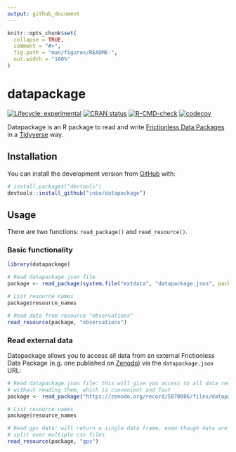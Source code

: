 ```yaml
---
output: github_document
---
```


<!-- README.md is generated from README.Rmd. Please edit that file -->

```r
knitr::opts_chunk$set(
  collapse = TRUE,
  comment = "#>",
  fig.path = "man/figures/README-",
  out.width = "100%"
)
```

# datapackage

<!-- badges: start -->
[![Lifecycle: experimental](https://img.shields.io/badge/lifecycle-experimental-orange.svg)](https://lifecycle.r-lib.org/articles/stages.html#experimental)
[![CRAN status](https://www.r-pkg.org/badges/version/datapackage)](https://CRAN.R-project.org/package=datapackage)
[![R-CMD-check](https://github.com/inbo/datapackage/workflows/R-CMD-check/badge.svg)](https://github.com/inbo/datapackage/actions)
[![codecov](https://codecov.io/gh/inbo/datapackage/branch/main/graph/badge.svg?token=bKtiHW21K0)](https://codecov.io/gh/inbo/datapackage)
<!-- badges: end -->

Datapackage is an R package to read and write [Frictionless Data Packages](https://specs.frictionlessdata.io/data-package/) in a [Tidyverse](https://www.tidyverse.org/) way.

## Installation

You can install the development version from [GitHub](https://github.com/) with:

``` r
# install.packages("devtools")
devtools::install_github("inbo/datapackage")
```

## Usage

There are two functions: `read_package()` and `read_resource()`.

### Basic functionality

```r
library(datapackage)

# Read datapackage.json file
package <- read_package(system.file("extdata", "datapackage.json", package = "datapackage"))

# List resource names
package$resource_names

# Read data from resource "observations"
read_resource(package, "observations")
```

### Read external data

Datapackage allows you to access all data from an external Frictionless Data Package (e.g. one published on [Zenodo](https://zenodo.org/search?page=1&size=20&q=frictionlessdata&type=dataset)) via the `datapackage.json` URL:

```r
# Read datapackage.json file: this will give you access to all data resources
# without reading them, which is convenient and fast
package <- read_package("https://zenodo.org/record/5070086/files/datapackage.json")

# List resource names
package$resource_names

# Read gps data: will return a single data frame, even though data are 
# split over multiple csv files
read_resource(package, "gps")
```
